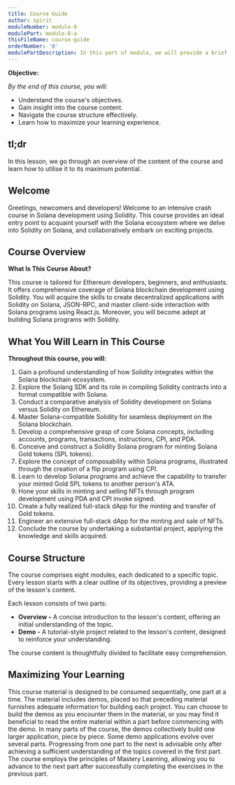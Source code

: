 ```yaml
---
title: Course Guide
author: spirit
moduleNumber: module-0
modulePart: module-0-a
thisFileName: course-guide
orderNumber: '0'
modulePartDescription: In this part of module, we will provide a brief introduction to the course. Here, you will learn about the course's structure, contents, and prerequisites before enrolling in the course.
---
```



**Objective:**

*By the end of this course, you will:*

- Understand the course's objectives.
- Gain insight into the course content.
- Navigate the course structure effectively.
- Learn how to maximize your learning experience.

## tl;dr

In this lesson, we go through an overview of the content of the course and learn how to utilise it to its maximum potential.

## Welcome

Greetings, newcomers and developers! Welcome to an intensive crash course in Solana development using Solidity. This course provides an ideal entry point to acquaint yourself with the Solana ecosystem where we delve into Solidity on Solana, and collaboratively embark on exciting projects.

## Course Overview

**What Is This Course About?**

This course is tailored for Ethereum developers, beginners, and enthusiasts. It offers comprehensive coverage of Solana blockchain development using Solidity. You will acquire the skills to create decentralized applications with Solidity on Solana, JSON-RPC, and master client-side interaction with Solana programs using React.js. Moreover, you will become adept at building Solana programs with Solidity.

## What You Will Learn in This Course

**Throughout this course, you will:**

1. Gain a profound understanding of how Solidity integrates within the Solana blockchain ecosystem.
2. Explore the Solang SDK and its role in compiling Solidity contracts into a format compatible with Solana.
3. Conduct a comparative analysis of Solidity development on Solana versus Solidity on Ethereum.
4. Master Solana-compatible Solidity for seamless deployment on the Solana blockchain.
5. Develop a comprehensive grasp of core Solana concepts, including accounts, programs, transactions, instructions, CPI, and PDA.
6. Conceive and construct a Solidity Solana program for minting Solana Gold tokens (SPL tokens).
7. Explore the concept of composability within Solana programs, illustrated through the creation of a flip program using CPI.
8. Learn to develop Solana programs and achieve the capability to transfer your minted Gold SPL tokens to another person's ATA.
9. Hone your skills in minting and selling NFTs through program development using PDA and CPI invoke signed.
10. Create a fully realized full-stack dApp for the minting and transfer of Gold tokens.
11. Engineer an extensive full-stack dApp for the minting and sale of NFTs.
12. Conclude the course by undertaking a substantial project, applying the knowledge and skills acquired.

## Course Structure

The course comprises eight modules, each dedicated to a specific topic. Every lesson starts with a clear outline of its objectives, providing a preview of the lesson's content.

Each lesson consists of two parts:

- **Overview -** A concise introduction to the lesson's content, offering an initial understanding of the topic.
- **Demo -** A tutorial-style project related to the lesson's content, designed to reinforce your understanding.

The course content is thoughtfully divided to facilitate easy comprehension.

## Maximizing Your Learning

This course material is designed to be consumed sequentially, one part at a time.
The material includes demos, placed so that preceding material furnishes adequate information for building each project. You can choose to build the demos as you encounter them in the material, or you may find it beneficial to read the entire material within a part before commencing with the demo.
In many parts of the course, the demos collectively build one larger application, piece by piece. Some demo applications evolve over several parts.
Progressing from one part to the next is advisable only after achieving a sufficient understanding of the topics covered in the first part. The course employs the principles of Mastery Learning, allowing you to advance to the next part after successfully completing the exercises in the previous part.
